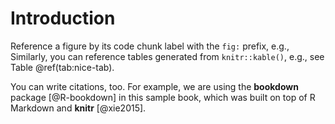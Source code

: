 # Introduction {#intro}

Reference a figure by its code chunk label with the `fig:` prefix, e.g.,  Similarly, you can reference tables generated from `knitr::kable()`, e.g., see Table \@ref(tab:nice-tab).

You can write citations, too. For example, we are using the **bookdown** package [@R-bookdown] in this sample book, which was built on top of R Markdown and **knitr** [@xie2015].
